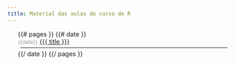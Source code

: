 ```yaml
---
title: Material das aulas do curso de R
---
```


<style>
ul.posts {
  margin-top: 15px;
}
ul.posts li {
  list-style: none
}
ul.posts hr {
  margin: 5px 5px;
}
ul.posts span {
  font-size: 12px;
  color: #999;
}
</style>

<ul class="posts">
{{# pages }}
 {{# date }}
 <li>
  <span class='pull-right'>{{date}}</span> 
  <a href="{{site.url}}/{{link}}">{{{ title }}}</a>
  <hr/>
 </li>
 {{/ date }}
{{/ pages }}
</ul>

